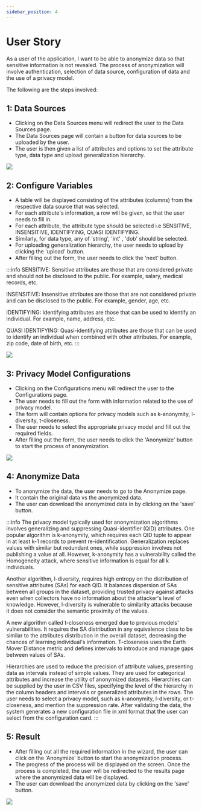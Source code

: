 ```yaml
---
sidebar_position: 4
---
```


# User Story

As a user of the application, I want to be able to anonymize data so that sensitive information is not revealed. The process of anonymization will involve authentication, selection of data source, configuration of data and the use of a privacy model.

The following are the steps involved:

## 1: Data Sources

- Clicking on the Data Sources menu will redirect the user to the Data Sources page.
- The Data Sources page will contain a button for data sources to be uploaded by the user.
- The user is then given a list of attributes and options to set the attribute type, data type and upload generalization hierarchy.

![](../static/img/user/1.png)

## 2: Configure Variables

- A table will be displayed consisting of the attributes (columns) from the respective data source that was selected.
- For each attribute's information, a row will be given, so that the user needs to fill in.
- For each attribute, the attribute type should be selected i.e SENSITIVE, INSENSITIVE, IDENTIFYING, QUASI IDENTIFYING.
- Similarly, for data type, any of 'string', 'int' , 'dob' should be selected.
- For uploading generalization hierarchy, the user needs to upload by clicking the 'upload' button.
- After filling out the form, the user needs to click the 'next' button.

:::info
SENSITIVE: Sensitive attributes are those that are considered private and should not be disclosed to the public. For example, salary, medical records, etc.

INSENSITIVE: Insensitive attributes are those that are not considered private and can be disclosed to the public. For example, gender, age, etc.

IDENTIFYING: Identifying attributes are those that can be used to identify an individual. For example, name, address, etc.

QUASI IDENTIFYING: Quasi-identifying attributes are those that can be used to identify an individual when combined with other attributes. For example, zip code, date of birth, etc.
:::

![](../static/img/user/2.png)

## 3: Privacy Model Configurations

- Clicking on the Configurations menu will redirect the user to the Configurations page.
- The user needs to fill out the form with information related to the use of privacy model.
- The form will contain options for privacy models such as k-anonymity, l-diversity, t-closeness.
- The user needs to select the appropriate privacy model and fill out the required fields.
- After filling out the form, the user needs to click the 'Anonymize' button to start the process of anonymization.

![](../static/img/user/3.png)

## 4: Anonymize Data

- To anonymize the data, the user needs to go to the Anonymize page.
- It contain the original data vs the anonymized data.
- The user can download the anonymized data in by clicking on the 'save' button.

:::info
The privacy model typically used for anonymization algorithms involves generalizing and suppressing Quasi-identifier (QID) attributes. One popular algorithm is k-anonymity, which requires each QID tuple to appear in at least k-1 records to prevent re-identification. Generalization replaces values with similar but redundant ones, while suppression involves not publishing a value at all. However, k-anonymity has a vulnerability called the Homogeneity attack, where sensitive information is equal for all k individuals.

Another algorithm, l-diversity, requires high entropy on the distribution of sensitive attributes (SAs) for each QID. It balances dispersion of SAs between all groups in the dataset, providing trusted privacy against attacks even when collectors have no information about the attacker's level of knowledge. However, l-diversity is vulnerable to similarity attacks because it does not consider the semantic proximity of the values.

A new algorithm called t-closeness emerged due to previous models' vulnerabilities. It requires the SA distribution in any equivalence class to be similar to the attributes distribution in the overall dataset, decreasing the chances of learning individual's information. T-closeness uses the Earth Mover Distance metric and defines intervals to introduce and manage gaps between values of SAs.

Hierarchies are used to reduce the precision of attribute values, presenting data as intervals instead of simple values. They are used for categorical attributes and increase the utility of anonymized datasets. Hierarchies can be supplied by the user in CSV files, specifying the level of the hierarchy in the column headers and intervals or generalized attributes in the rows. The user needs to select a privacy model, such as k-anonymity, l-diversity, or t-closeness, and mention the suppression rate. After validating the data, the system generates a new configuration file in xml format that the user can select from the configuration card.
:::

## 5: Result

- After filling out all the required information in the wizard, the user can click on the 'Anonymize' button to start the anonymization process.
- The progress of the process will be displayed on the screen. Once the process is completed, the user will be redirected to the results page where the anonymized data will be displayed.
- The user can download the anonymized data by clicking on the 'save' button.

![](../static/img/user/4.png)
